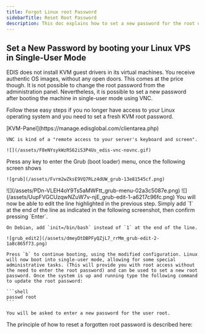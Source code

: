 ```yaml
---
title: Forgot Linux root Password
sidebarTitle: Reset Root Password
description: This doc explains how to set a new password for the root user on a Linux VPS by booting the machine in single-user mode using VNC.
---
```



## **Set a New Password by booting your Linux VPS in Single-User Mode**

EDIS does not install KVM guest drivers in its virtual machines. You receive authentic OS images, without any open doors. This comes at the price though. It is not possible to change the root password from the administration panel. Nevertheless, it is possible to set a new password after booting the machine in single-user mode using VNC.

Follow these easy steps if you no longer have access to your Linux operating system and you need to set a fresh KVM root password.

<Steps>
  <Step title='Start by Enabling VNC'>
    [KVM-Panel](https://manage.edisglobal.com/clientarea.php)

    VNC is kind of a "remote access to your server's keyboard and screen".

    ![](/assets/F8eNYsykWzRS62iS3P4Us_edis-vnc-novnc.gif)

  </Step>
  <Step title='Lauch noVNC session' />
  <Step title='Reboot your VPS' />
  <Step title='Enter the Grub (boot loader) menu'>
    Press any key to enter the Grub (boot loader) menu, once the following screen shows

    ![grub](/assets/Fvrm2wZksE9VQ7RLz4dUW_grub-13e81545cf.png)

  </Step>
  <Step title='Press `e` on your keyboard to edit the kernel boot options.'>
    ![](/assets/PDn-VLEH4oY9Ts5aMWFtt_grub-menu-02a3c5087e.png)
  </Step>
  <Step title='Highlight the second stanzas (line) and press `e` again.'>
    ![](/assets/UupFVGCUzqwNZuW7v-njE_grub-edit-1-a6217c96fc.png)
  </Step>
  <Step title='Edit the line highlighted in the previous step'>
    You will now be able to edit the line highlighted in the previous step. Simply add `1` at the end of the line as indicated in the following screenshot, then confirm pressing `Enter`.

    On Debian, add `init=/bin/bash` instead of `1` at the end of the line.

    ![grub_edit2](/assets/dmeyDtDBPFyQZjL7_rrMm_grub-edit-2-1a8c865f73.png)

  </Step>
  <Step title='Now you see the Grub stanzas as shown in step 5'>

    Press `b` to continue booting, using the modified configuration. Linux will now boot into single-user mode, allowing for some special administrative tasks. (This will provide you with root access without the need to enter the root password) and can be used to set a new root password. Once the system is up and running type the following command to update the root password:

    ```shell
    passwd root
    ```

    You will be asked to enter a new password for the user root.

  </Step>
  <Step title='Once finished, reboot your VPS and you will be able to use the newly set root password' />
</Steps>

The principle of how to reset a forgotten root password is described here:

<CtaButton
  label='External WIKI article'
  link='https://en.wikibooks.org/wiki/Linux_Guide/Reset_a_forgotten_root_password'
  openInNewTab={true}
/>
